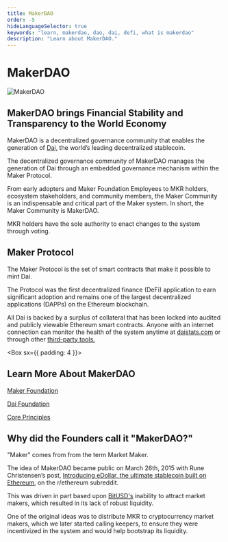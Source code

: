 ```yaml
---
title: MakerDAO
order: -5
hideLanguageSelector: true
keywords: "learn, makerdao, dao, dai, defi, what is makerdao"
description: "Learn about MakerDAO."
---
```


# MakerDAO

<InfoBlock>


![MakerDAO](/images/illustrations/Astro-4.png)

<Box>


## MakerDAO brings Financial Stability and Transparency to the World Economy

</Box>


</InfoBlock>


MakerDAO is a decentralized governance community that enables the generation of [Dai,](https://community-development.makerdao.com/makerdao-mcd-faqs/faqs/dai) the world’s leading decentralized stablecoin.

The decentralized governance community of MakerDAO manages the generation of Dai through an embedded governance mechanism within the Maker Protocol.

From early adopters and Maker Foundation Employees to MKR holders, ecosystem stakeholders, and community members, the Maker Community is an indispensable and critical part of the Maker system. In short, the Maker Community is MakerDAO.

MKR holders have the sole authority to enact changes to the system through voting.

## Maker Protocol

The Maker Protocol is the set of smart contracts that make it possible to mint Dai.

The Protocol was the first decentralized finance (DeFi) application to earn significant adoption and remains one of the largest decentralized applications (DAPPs) on the Ethereum blockchain.

All Dai is backed by a surplus of collateral that has been locked into audited and publicly viewable Ethereum smart contracts. Anyone with an internet connection can monitor the health of the system anytime at [daistats.com](https://daistats.com/) or through other [third-party tools.](https://awesome.makerdao.com/#watch-dai)

<Box sx={{ padding: 4 }}>


## Learn More About MakerDAO

<List>


[Maker Foundation](/en/learn/MakerDAO/maker-foundation/)

[Dai Foundation](/en/learn/MakerDAO/dai-foundation/)

[Core Principles](/en/learn/MakerDAO/core-principles/)

</List>


</Box>


## Why did the Founders call it "MakerDAO?"

"Maker" comes from from the term Market Maker.

The idea of MakerDAO became public on March 26th, 2015 with Rune Christensen’s post, [Introducing eDollar, the ultimate stablecoin built on Ethereum](reddit.com/r/ethereum/comments/30f98i/introducing_edollar_the_ultimate_stablecoin_built/), on the r/ethereum subreddit.

This was driven in part based upon [BitUSD's](https://web.archive.org/web/20200426202839/https://bitshares.org/technology/price-stable-cryptocurrencies/) inability to attract market makers, which resulted in its lack of robust liquidity.

One of the original ideas was to distribute MKR to cryptocurrency market makers, which we later started calling keepers, to ensure they were incentivized in the system and would help bootstrap its liquidity.

